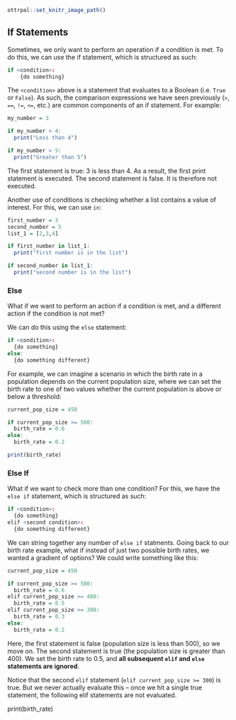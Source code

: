 ```r
ottrpal::set_knitr_image_path()
```

## If Statements

Sometimes, we only want to perform an operation if a condition is met. To do this, we can use the if statement, which is structured as such:

```r
if <condition>:
    {do something}
```

The `<condition>` above is a statement that evaluates to a Boolean (i.e. `True` or `False`). As such, the comparison expressions we have seen previously (`>`, `==`, `!=`, `<=`, etc.) are common components of an if statement. For example:

```r
my_number = 3

if my_number < 4:
  print("Less than 4")

if my_number > 5:
  print("Greater than 5")
```
  
The first statement is true: 3 is less than 4. As a result, the first print statement is executed. The second statement is false. It is therefore not executed.
  
Another use of conditions is checking whether a list contains a value of interest. For this, we can use `in`:
  
```r
first_number = 3
second_number = 5
list_1 = [2,3,4]

if first_number in list_1:
  print("first number is in the list")

if second_number in list_1:
  print("second number is in the list") 
```  
  
### Else 
  
What if we want to perform an action if a condition is met, and a different action if the condition is not met?

We can do this using the `else` statement:
  
```r
if <condition>:
  {do something}
else:
  {do something different}  
```  
  
For example, we can imagine a scenario in which the birth rate in a population depends on the current population size, where we can set the birth rate to one of two values whether the current population is above or below a threshold:  
  
```r
current_pop_size = 450

if current_pop_size >= 500:
  birth_rate = 0.6
else:
  birth_rate = 0.2

print(birth_rate)  
```  

### Else If 
  
What if we want to check more than one condition? For this, we have the `else if` statement, which is structured as such:

```r
if <condition>:
  {do something}
elif <second condition>:
  {do something different}
```  
  
We can string together any number of `else if` statments. Going back to our birth rate example, what if instead of just two possible birth rates, we wanted a gradient of options? We could write something like this:  
 
```r
current_pop_size = 450

if current_pop_size >= 500:
  birth_rate = 0.6
elif current_pop_size >= 400:
  birth_rate = 0.5
elif current_pop_size >= 300:
  birth_rate = 0.3
else:
  birth_rate = 0.2
```

Here, the first statement is false (population size is less than 500), so we move on. The second statement is true (the population size is greater than 400). We set the birth rate to 0.5, and **all subsequent `elif` and `else` statements are ignored**.

Notice that the second `elif` statement (`elif current_pop_size >= 300`) is true. But we never actually evaluate this – once we hit a single true statement, the following elif statements are not evaluated.




print(birth_rate)  
  
  
  
  
  
  
  
  
  
  
  
  
  
  
  
  
  